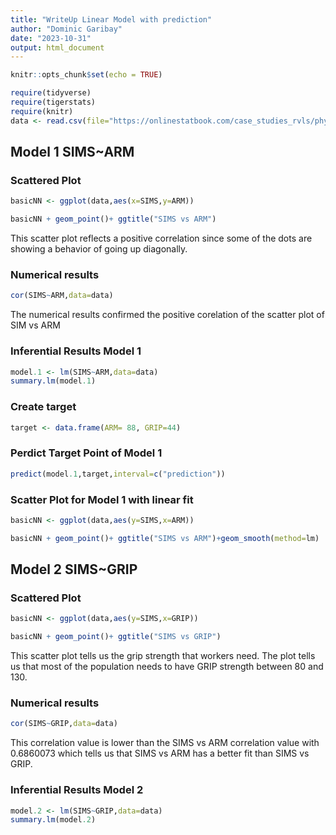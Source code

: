 ```yaml
---
title: "WriteUp Linear Model with prediction"
author: "Dominic Garibay"
date: "2023-10-31"
output: html_document
---
```


```r
knitr::opts_chunk$set(echo = TRUE)

require(tidyverse)
require(tigerstats)
require(knitr)
data <- read.csv(file="https://onlinestatbook.com/case_studies_rvls/physical_strength/data.txt",sep="",header=TRUE)  

```


## Model 1 SIMS~ARM
### Scattered Plot


```r
basicNN <- ggplot(data,aes(x=SIMS,y=ARM))

```

```r
basicNN + geom_point()+ ggtitle("SIMS vs ARM")

```


This scatter plot reflects a positive correlation since some of the dots are showing a behavior of going up diagonally.


### Numerical results

```r
cor(SIMS~ARM,data=data)
```

The numerical results confirmed the positive corelation of the scatter plot of SIM vs ARM 


### Inferential Results Model 1 

```r
model.1 <- lm(SIMS~ARM,data=data)
summary.lm(model.1)
```

### Create target 

```r
target <- data.frame(ARM= 88, GRIP=44)
```

### Perdict Target Point of Model 1 

```r
predict(model.1,target,interval=c("prediction"))
```

### Scatter Plot for Model 1 with linear fit 


```r
basicNN <- ggplot(data,aes(y=SIMS,x=ARM))

```

```r
basicNN + geom_point()+ ggtitle("SIMS vs ARM")+geom_smooth(method=lm)

```

## Model 2 SIMS~GRIP
### Scattered Plot


```r
basicNN <- ggplot(data,aes(y=SIMS,x=GRIP))

```

```r
basicNN + geom_point()+ ggtitle("SIMS vs GRIP") 

```

This scatter plot tells us the grip strength that workers need. The plot tells us that most of the population needs to have GRIP strength between 80 and 130. 


### Numerical results

```r
cor(SIMS~GRIP,data=data)
```

This correlation value is lower than the SIMS vs ARM correlation value with 0.6860073 which tells us that SIMS vs ARM has a better fit than SIMS vs GRIP. 


### Inferential Results Model 2 

```r
model.2 <- lm(SIMS~GRIP,data=data)
summary.lm(model.2)
```

